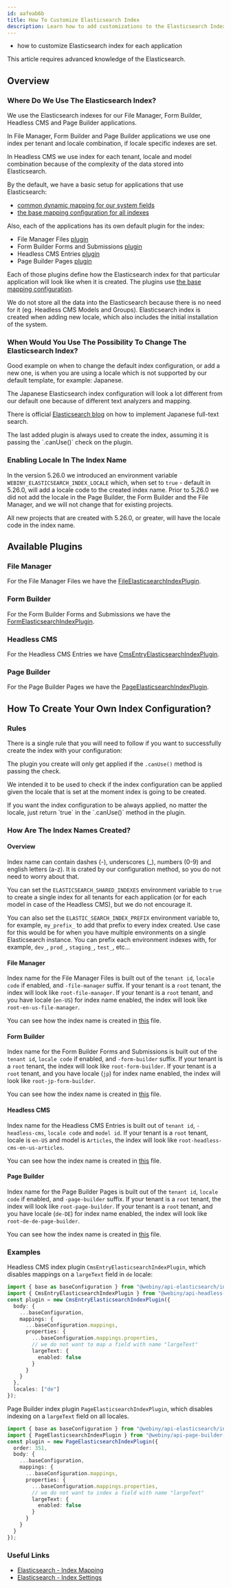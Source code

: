 ```yaml
---
id: aafeab6b
title: How To Customize Elasticsearch Index
description: Learn how to add customizations to the Elasticsearch Index.
---
```



<Alert type="success" title="What you'll learn">

- how to customize Elasticsearch index for each application

</Alert>

<Alert type="danger">This article requires advanced knowledge of the Elasticsearch.</Alert>

## Overview

### Where Do We Use The Elasticsearch Index?

We use the Elasticsearch indexes for our File Manager, Form Builder, Headless CMS and Page Builder applications.

In File Manager, Form Builder and Page Builder applications we use one index per tenant and locale combination, if locale specific indexes are set.

In Headless CMS we use index for each tenant, locale and model combination because of the complexity of the data stored into Elasticsearch.

By the default, we have a basic setup for applications that use Elasticsearch:

- [common dynamic mapping for our system fields](https://github.com/webiny/webiny-js/blob/83fe117e7a7ec9f2d916850cf9fc5148a866442a/packages/api-elasticsearch/src/indexConfiguration/common.ts)
- [the base mapping configuration for all indexes](https://github.com/webiny/webiny-js/blob/83fe117e7a7ec9f2d916850cf9fc5148a866442a/packages/api-elasticsearch/src/indexConfiguration/base.ts)

Also, each of the applications has its own default plugin for the index:

- File Manager Files [plugin](https://github.com/webiny/webiny-js/blob/83fe117e7a7ec9f2d916850cf9fc5148a866442a/packages/api-file-manager-ddb-es/src/elasticsearch/indices/base.ts)
- Form Builder Forms and Submissions [plugin](https://github.com/webiny/webiny-js/blob/83fe117e7a7ec9f2d916850cf9fc5148a866442a/packages/api-form-builder-so-ddb-es/src/elasticsearch/indices/base.ts)
- Headless CMS Entries [plugin](https://github.com/webiny/webiny-js/blob/83fe117e7a7ec9f2d916850cf9fc5148a866442a/packages/api-headless-cms-ddb-es/src/elasticsearch/indices/base.ts)
- Page Builder Pages [plugin](https://github.com/webiny/webiny-js/blob/83fe117e7a7ec9f2d916850cf9fc5148a866442a/packages/api-page-builder-so-ddb-es/src/elasticsearch/indices/base.ts)

Each of those plugins define how the Elasticsearch index for that particular application will look like when it is created. The plugins use [the base mapping configuration](https://github.com/webiny/webiny-js/blob/83fe117e7a7ec9f2d916850cf9fc5148a866442a/packages/api-elasticsearch/src/indexConfiguration/base.ts).

<Alert type="info">
  We do not store all the data into the Elasticsearch because there is no need for it (eg. Headless
  CMS Models and Groups).
</Alert>

<Alert type="warning">
  Elasticsearch index is created when adding new locale, which also includes the initial
  installation of the system.
</Alert>

### When Would You Use The Possibility To Change The Elasticsearch Index?

Good example on when to change the default index configuration, or add a new one, is when you are using a locale which is not supported by our default template, for example: Japanese.

The Japanese Elasticsearch index configuration will look a lot different from our default one because of different text analyzers and mapping.

There is official [Elasticsearch blog](https://www.elastic.co/blog/how-to-implement-japanese-full-text-search-in-elasticsearch) on how to implement Japanese full-text search.

<Alert type="info">
  The last added plugin is always used to create the index, assuming it is passing the `.canUse()`
  check on the plugin.
</Alert>

### Enabling Locale In The Index Name

In the version 5.26.0 we introduced an environment variable `WEBINY_ELASTICSEARCH_INDEX_LOCALE` which, when set to `true` - default in 5.26.0, will add a locale code to the created index name.
Prior to 5.26.0 we did not add the locale in the Page Builder, the Form Builder and the File Manager, and we will not change that for existing projects.

All new projects that are created with 5.26.0, or greater, will have the locale code in the index name.

## Available Plugins

### File Manager

For the File Manager Files we have the [FileElasticsearchIndexPlugin](https://github.com/webiny/webiny-js/blob/83fe117e7a7ec9f2d916850cf9fc5148a866442a/packages/api-file-manager-ddb-es/src/plugins/FileElasticsearchIndexPlugin.ts).

### Form Builder

For the Form Builder Forms and Submissions we have the [FormElasticsearchIndexPlugin](https://github.com/webiny/webiny-js/blob/83fe117e7a7ec9f2d916850cf9fc5148a866442a/packages/api-form-builder-so-ddb-es/src/plugins/FormElasticsearchIndexPlugin.ts).

### Headless CMS

For the Headless CMS Entries we have [CmsEntryElasticsearchIndexPlugin](https://github.com/webiny/webiny-js/blob/83fe117e7a7ec9f2d916850cf9fc5148a866442a/packages/api-headless-cms-ddb-es/src/plugins/CmsEntryElasticsearchIndexPlugin.ts).

### Page Builder

For the Page Builder Pages we have the [PageElasticsearchIndexPlugin](https://github.com/webiny/webiny-js/blob/83fe117e7a7ec9f2d916850cf9fc5148a866442a/packages/api-page-builder-so-ddb-es/src/plugins/definitions/PageElasticsearchIndexPlugin.ts).

## How To Create Your Own Index Configuration?

### Rules

There is a single rule that you will need to follow if you want to successfully create the index with your configuration:

The plugin you create will only get applied if the `.canUse()` method is passing the check.

We intended it to be used to check if the index configuration can be applied given the locale that is set at the moment index is going to be created.

<Alert type="info">
  If you want the index configuration to be always applied, no matter the locale, just return `true`
  in the `.canUse()` method in the plugin.
</Alert>

### How Are The Index Names Created?

#### Overview

Index name can contain dashes (-), underscores (\_), numbers (0-9) and english letters (a-z). It is crated by our configuration method, so you do not need to worry about that.

You can set the `ELASTICSEARCH_SHARED_INDEXES` environment variable to `true` to create a single index for all tenants for each application (or for each model in case of the Headless CMS), but we do not encourage it.

You can also set the `ELASTIC_SEARCH_INDEX_PREFIX` environment variable to, for example, `my_prefix_` to add that prefix to every index created.
Use case for this would be for when you have multiple environments on a single Elasticsearch instance. You can prefix each environment indexes with, for example, `dev_`, `prod_`, `staging_`, `test_`, etc...

#### File Manager

Index name for the File Manager Files is built out of the `tenant id`, `locale code` if enabled, and `-file-manager` suffix.
If your tenant is a `root` tenant, the index will look like `root-file-manager`.
If your tenant is a `root` tenant, and you have locale (`en-US`) for index name enabled, the index will look like `root-en-us-file-manager`.

You can see how the index name is created in [this](https://github.com/webiny/webiny-js/blob/83fe117e7a7ec9f2d916850cf9fc5148a866442a/packages/api-file-manager-ddb-es/src/configurations.ts) file.

#### Form Builder

Index name for the Form Builder Forms and Submissions is built out of the `tenant id`, `locale code` if enabled, and `-form-builder` suffix.
If your tenant is a `root` tenant, the index will look like `root-form-builder`.
If your tenant is a `root` tenant, and you have locale (`jp`) for index name enabled, the index will look like `root-jp-form-builder`.

You can see how the index name is created in [this](https://github.com/webiny/webiny-js/blob/83fe117e7a7ec9f2d916850cf9fc5148a866442a/packages/api-form-builder-so-ddb-es/src/configurations.ts) file.

#### Headless CMS

Index name for the Headless CMS Entries is built out of `tenant id`, `-headless-cms`, `locale code` and `model id`.
If your tenant is a `root` tenant, locale is `en-US` and model is `Articles`, the index will look like `root-headless-cms-en-us-articles`.

You can see how the index name is created in [this](https://github.com/webiny/webiny-js/blob/83fe117e7a7ec9f2d916850cf9fc5148a866442a/packages/api-headless-cms-ddb-es/src/configurations.ts) file.

#### Page Builder

Index name for the Page Builder Pages is built out of the `tenant id`, `locale code` if enabled, and `-page-builder` suffix.
If your tenant is a `root` tenant, the index will look like `root-page-builder`.
If your tenant is a `root` tenant, and you have locale (`de-DE`) for index name enabled, the index will look like `root-de-de-page-builder`.

You can see how the index name is created in [this](https://github.com/webiny/webiny-js/blob/83fe117e7a7ec9f2d916850cf9fc5148a866442a/packages/api-page-builder-so-ddb-es/src/configurations.ts) file.

### Examples

Headless CMS index plugin `CmsEntryElasticsearchIndexPlugin`, which disables mappings on a `largeText` field in `de` locale:

```typescript
import { base as baseConfiguration } from "@webiny/api-elasticsearch/indexConfiguration/base";
import { CmsEntryElasticsearchIndexPlugin } from "@webiny/api-headless-cms-ddb-es/plugins/CmsEntryElasticsearchIndexPlugin";
const plugin = new CmsEntryElasticsearchIndexPlugin({
  body: {
    ...baseConfiguration,
    mappings: {
      ...baseConfiguration.mappings,
      properties: {
        ...baseConfiguration.mappings.properties,
        // we do not want to map a field with name "largeText"
        largeText: {
          enabled: false
        }
      }
    }
  },
  locales: ["de"]
});
```

Page Builder index plugin `PageElasticsearchIndexPlugin`, which disables indexing on a `largeText` field on all locales.

```typescript
import { base as baseConfiguration } from "@webiny/api-elasticsearch/indexConfiguration/base";
import { PageElasticsearchIndexPlugin } from "@webiny/api-page-builder-so-ddb-es/plugins/definitions/PageElasticsearchIndexPlugin";
const plugin = new PageElasticsearchIndexPlugin({
  order: 351,
  body: {
    ...baseConfiguration,
    mappings: {
      ...baseConfiguration.mappings,
      properties: {
        ...baseConfiguration.mappings.properties,
        // we do not want to index a field with name "largeText"
        largeText: {
          enabled: false
        }
      }
    }
  }
});
```

### Useful Links

- [Elasticsearch - Index Mapping](https://www.elastic.co/guide/en/elasticsearch/reference/7.17/mapping.html)
- [Elasticsearch - Index Settings](https://www.elastic.co/guide/en/elasticsearch/reference/7.17/index-modules.html#index-modules-settings)
